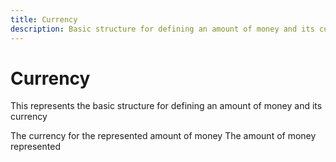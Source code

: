 ```yaml
---
title: Currency
description: Basic structure for defining an amount of money and its currency
---
```


Currency
===============================================
This represents the basic structure for defining an amount of money and its currency

<Reference>
  <Field name="currency" type="string" nullable={false}>
    <Description>
      The currency for the represented amount of money
    </Description>
  </Field>
  <Field name="amount" type="string" nullable={false}>
    <Description>
      The amount of money represented
    </Description>
  </Field>
</Reference>
